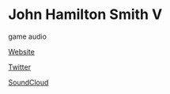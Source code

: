 # John Hamilton Smith V

<Skills>

game audio

</Skills>

<Personal>

[Website](http://slide20xl.com)

[Twitter](https://twitter.com/Slide20xl)

[SoundCloud](https://soundcloud.com/slide20xl)

</Personal>


